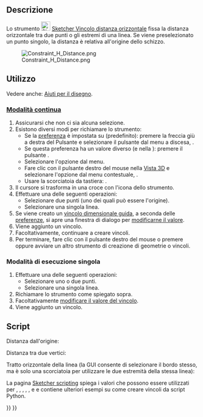 <languages/>

{{Docnav/it
|[[Sketcher_Dimension/it|Dimensione]]
|[[Sketcher_ConstrainDistanceY/it|Distanza verticale]]
|[[Sketcher_Workbench/it|Sketcher]]
|IconL=Sketcher_Dimension.svg‎
|IconR=Sketcher_ConstrainDistanceY.svg
|IconC=Workbench_Sketcher.svg
}}

{{GuiCommand/it
|Name=Sketcher ConstrainDistanceX
|Name/it=Sketcher Vincolo distanza orizzontale
|MenuLocation=Schizzo → Vincoli Sketcher → Vincolo distanza orizzontale
|Workbenches=[[Sketcher_Workbench/it|Sketcher]]
|Shortcut={{KEY|L}}
|SeeAlso=[[Sketcher_ConstrainDistanceY/it|Sketcher Vincolo distanza verticale]], [[Sketcher_ConstrainDistance/it|Sketcher Vincolo distanza]]
}}

<span id="Description"></span>
==Descrizione==

Lo strumento [[Image:Sketcher_ConstrainDistanceX.svg|24px]] [[Sketcher_ConstrainDistanceX/it|Sketcher Vincolo distanza orizzontale]] 
fissa la distanza orizzontale tra due punti o gli estremi di una linea. Se viene preselezionato un punto singolo, la distanza è relativa all'origine dello schizzo.

[[File:Constraint_H_Distance.png]]

<span id="Usage"></span>
==Utilizzo==

Vedere anche: [[Sketcher_Workbench/it#Drawing_aids|Aiuti per il disegno]].

<span id="Continue_mode"></span>
===[[Sketcher_Workbench/it#Continue_modes|Modalità continua]]===

# Assicurarsi che non ci sia alcuna selezione.
# Esistono diversi modi per richiamare lo strumento:
#* Se la [[Sketcher_Preferences/it#General|preferenza]] {{MenuCommand|Vincoli dimensionali}}  è impostata su {{Value|Strumento singolo}} (predefinito): premere la freccia giù a destra del Pulsante {{Button|[[Image:Sketcher_Dimension.svg||x16px]][[Image:Toolbar_flyout_arrow.svg|x16px]]}} e selezionare il pulsante {{MenuCommand|[[Image:Sketcher_ConstrainDistanceX.svg|16px]] Vincolo distanza orizzontale}} dal menu a discesa, {{Version/it|1.0}}.
#* Se questa preferenza ha un valore diverso (e nella {{VersionMinus/it|0.21}}): premere il pulsante {{Button|[[Image:Sketcher_ConstrainDistanceX.svg|16px]] [[Sketcher_ConstrainDistanceX/it|Vincolo distanza orizzontale]]}}.
#* Selezionare l'opzione {{MenuCommand|Schizzo → Vincoli Sketcher → [[Image:Sketcher_ConstrainDistanceX.svg|16px]] Vincolo distanza orizzontale}} dal menu.
#* Fare clic con il pulsante destro del mouse nella [[3D_view/it|Vista 3D]] e selezionare l'opzione {{MenuCommand|Dimensione → [[Image:Sketcher_ConstrainDistanceX.svg|16px]] Vincolo distanza orizzontale}} dal menu contestuale, {{Version/it|1.0}}.
#* Usare la scorciatoia da tastiera: {{KEY|L}}.
# Il cursore si trasforma in una croce con l'icona dello strumento.
# Effettuare una delle seguenti operazioni:
#* Selezionare due punti (uno dei quali può essere l'origine).
#* Selezionare una singola linea.
# Se viene creato un [[Sketcher_ToggleDrivingConstraint/it|vincolo dimensionale guida]], a seconda delle [[Sketcher_Preferences/it#Display|preferenze]], si apre una finestra di dialogo per [[Sketcher_Workbench/it#Edit_constraints|modificarne il valore]].
# Viene aggiunto un vincolo.
# Facoltativamente, continuare a creare vincoli.
# Per terminare, fare clic con il pulsante destro del mouse o premere {{KEY|Esc}} oppure avviare un altro strumento di creazione di geometrie o vincoli.

<span id="Run-once_mode"></span>
===Modalità di esecuzione singola===

# Effettuare una delle seguenti operazioni:
#* Selezionare uno o due punti.
#* Selezionare una singola linea.
# Richiamare lo strumento come spiegato sopra.
# Facoltativamente [[Sketcher_Workbench/it#Edit_constraints|modificare il valore del vincolo]].
# Viene aggiunto un vincolo.

<span id="Scripting"></span>
== Script ==

Distanza dall'origine:

{{Code|code=Sketch.addConstraint(Sketcher.Constraint('DistanceX', Edge, PointOfEdge, -1, 1, App.Units.Quantity('123.0 mm')))}}

Distanza tra due vertici:

{{Code|code=Sketch.addConstraint(Sketcher.Constraint('DistanceX', Edge1, PointOfEdge1, Edge2, PointOfEdge2, App.Units.Quantity('123.0 mm')))}}

Tratto orizzontale della linea (la GUI consente di selezionare il bordo stesso, ma è solo una scorciatoia per utilizzare le due estremità della stessa linea):

{{Code|code=Sketch.addConstraint(Sketcher.Constraint('DistanceX', Line, 1, Line, 2, App.Units.Quantity('123.0 mm')))}}

La pagina [[Sketcher_scripting/it|Sketcher scripting]] spiega i valori che possono essere utilizzati per {{incode|Edge}}, {{incode|Edge1}}, {{incode|Edge2}}, {{incode|PointOfEdge}}, {{incode| PuntoOfEdge1}}, {{incode| PointOfEdge2}} e {{incode|Line}} e contiene ulteriori esempi su come creare vincoli da script Python.


{{Docnav/it
|[[Sketcher_Dimension/it|Dimensione]]
|[[Sketcher_ConstrainDistanceY/it|Distanza verticale]]
|[[Sketcher_Workbench/it|Sketcher]]
|IconL=Sketcher_Dimension.svg‎
|IconR=Sketcher_ConstrainDistanceY.svg
|IconC=Workbench_Sketcher.svg
}}

{{Sketcher_Tools_navi{{#translation:}}}}
{{Userdocnavi{{#translation:}}}}